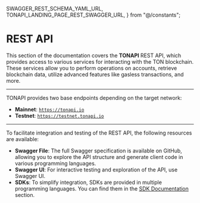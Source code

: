   SWAGGER_REST_SCHEMA_YAML_URL,
  TONAPI_LANDING_PAGE_REST_SWAGGER_URL,
} from "@/constants";

# REST API

This section of the documentation covers the **TONAPI** REST API, which provides access to various services for interacting with the TON blockchain. These services allow you to perform operations on accounts, retrieve blockchain data, utilize advanced features like gasless transactions, and more.

---

TONAPI provides two base endpoints depending on the target network:

- **Mainnet**: [`https://tonapi.io`](https://tonapi.io)
- **Testnet**: [`https://testnet.tonapi.io`](https://testnet.tonapi.io)

---

To facilitate integration and testing of the REST API, the following resources are available:

- **Swagger File**: The full Swagger specification is available on <ExternalLink href={SWAGGER_REST_SCHEMA_YAML_URL}>GitHub</ExternalLink>, allowing you to explore the API structure and generate client code in various programming languages.
- **Swagger UI**: For interactive testing and exploration of the API, use <ExternalLink href={TONAPI_LANDING_PAGE_REST_SWAGGER_URL}>Swagger UI</ExternalLink>.
- **SDKs**: To simplify integration, SDKs are provided in multiple programming languages. You can find them in the [SDK Documentation](/tonapi/sdk) section.
